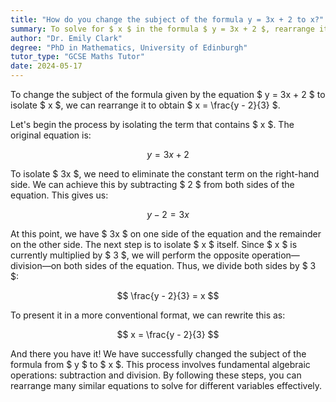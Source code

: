 ```yaml
---
title: "How do you change the subject of the formula y = 3x + 2 to x?"
summary: To solve for $ x $ in the formula $ y = 3x + 2 $, rearrange it to $ x = \frac{y - 2}{3} $.
author: "Dr. Emily Clark"
degree: "PhD in Mathematics, University of Edinburgh"
tutor_type: "GCSE Maths Tutor"
date: 2024-05-17
---
```


To change the subject of the formula given by the equation $ y = 3x + 2 $ to isolate $ x $, we can rearrange it to obtain $ x = \frac{y - 2}{3} $.

Let's begin the process by isolating the term that contains $ x $. The original equation is:

$$
y = 3x + 2
$$

To isolate $ 3x $, we need to eliminate the constant term on the right-hand side. We can achieve this by subtracting $ 2 $ from both sides of the equation. This gives us:

$$
y - 2 = 3x
$$

At this point, we have $ 3x $ on one side of the equation and the remainder on the other side. The next step is to isolate $ x $ itself. Since $ x $ is currently multiplied by $ 3 $, we will perform the opposite operation—division—on both sides of the equation. Thus, we divide both sides by $ 3 $:

$$
\frac{y - 2}{3} = x
$$

To present it in a more conventional format, we can rewrite this as:

$$
x = \frac{y - 2}{3}
$$

And there you have it! We have successfully changed the subject of the formula from $ y $ to $ x $. This process involves fundamental algebraic operations: subtraction and division. By following these steps, you can rearrange many similar equations to solve for different variables effectively.
    